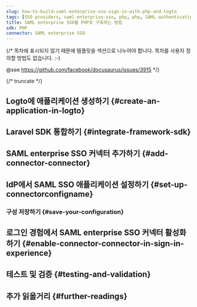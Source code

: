 ```yaml
---
slug: how-to-build-saml-enterprise-sso-sign-in-with-php-and-logto
tags: [SSO providers, saml-enterprise-sso, php, php, SAML authentication, enterprise login, SSO login]
title: SAML enterprise SSO를 PHP로 구축하는 방법
sdk: PHP
connector: SAML enterprise SSO
---
```


{/*
  목차에 표시되지 않기 때문에 템플릿을 섹션으로 나누어야 합니다.
  목차를 사용자 정의할 방법도 없습니다. :-)

  @see https://github.com/facebook/docusaurus/issues/3915
*/}




{/* truncate */}

<Intro connector={connector} sdk="PHP" link="https://www.php.net" />

## Logto에 애플리케이션 생성하기 \{#create-an-application-in-logto}

<CreateApplication type="전통적인 웹" framework="Laravel" />

## Laravel SDK 통합하기 \{#integrate-framework-sdk}

<IntegrateSdk />

## SAML enterprise SSO 커넥터 추가하기 \{#add-connector-connector}

<AddSsoConnector framework="Laravel" />

## IdP에서 SAML SSO 애플리케이션 설정하기 \{#set-up-connectorconfigname}

<ConnectorGuide />

### 구성 저장하기 \{#save-your-configuration}

<SaveYourConfiguration connector={connector} />

## 로그인 경험에서 SAML enterprise SSO 커넥터 활성화하기 \{#enable-connector-connector-in-sign-in-experience}

<EnableSsoConnector />

## 테스트 및 검증 \{#testing-and-validation}

<TestingAndValidation connector={connector} sdk="PHP" />

## 추가 읽을거리 \{#further-readings}

<FurtherReadings />